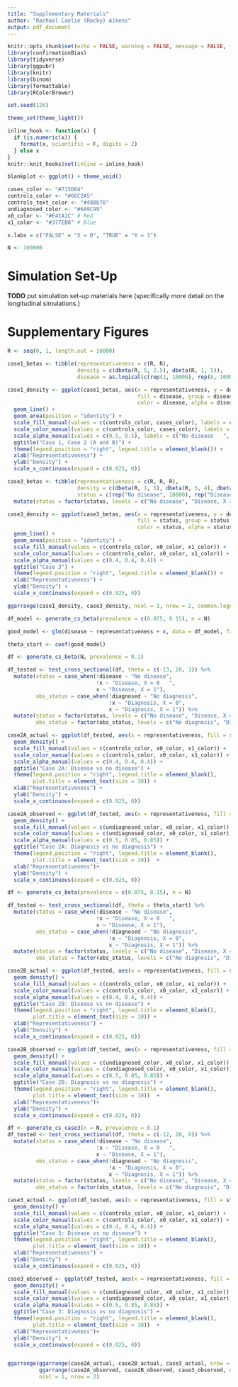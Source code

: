 ```yaml
---
title: "Supplementary Materials"
author: "Rachael Caelie (Rocky) Aikens"
output: pdf_document
---
```


```r
knitr::opts_chunk$set(echo = FALSE, warning = FALSE, message = FALSE, fig.align = "center", fig.height = 3)
library(confirmationBias)
library(tidyverse)
library(ggpubr)
library(knitr)
library(binom)
library(formattable)
library(RColorBrewer)

set.seed(126)

theme_set(theme_light())

inline_hook <- function(x) {
  if (is.numeric(x)) {
    format(x, scientific = F, digits = 2)
  } else x
}
knitr::knit_hooks$set(inline = inline_hook)

blankplot <- ggplot() + theme_void()

cases_color <- "#715D84"
controls_color <- "#66C2A5"
controls_text_color <- "#488b76"
undiagnosed_color <- "#6A9C99" 
x0_color <- "#E41A1C" # Red
x1_color <- "#377EB8" # Blue

x.labs = c("FALSE" = "X = 0", "TRUE" = "X = 1")

N <- 100000
```

# Simulation Set-Up

**TODO** put simulation set-up materials here (specifically more detail on the longitudinal simulations.)

\pagebreak

# Supplementary Figures

```r
R <- seq(0, 1, length.out = 10000)

case1_betas <- tibble(representativeness = c(R, R),
                      density = c(dbeta(R, 5, 2.5), dbeta(R, 1, 5)),
                      disease = as.logical(c(rep(1, 10000), rep(0, 10000))))

case1_density <- ggplot(case1_betas, aes(x = representativeness, y = density,
                                         fill = disease, group = disease,
                                         color = disease, alpha = disease)) +
  geom_line() + 
  geom_area(position = "identity") +
  scale_fill_manual(values = c(controls_color, cases_color), labels = c("No disease   ", "Disease")) +
  scale_color_manual(values = c(controls_color, cases_color), labels = c("No disease   ", "Disease")) +
  scale_alpha_manual(values = c(0.5, 0.5), labels = c("No disease   ", "Disease")) +
  ggtitle("Case 1, Case 2 (A and B)") + 
  theme(legend.position = "right", legend.title = element_blank()) +
  xlab("Representativeness") +
  ylab("Density") +
  scale_x_continuous(expand = c(0.025, 0))

case3_betas <- tibble(representativeness = c(R, R, R),
                      density = c(dbeta(R, 1, 5), dbeta(R, 5, 4), dbeta(R, 5, 2.5)),
                      status = c(rep("No disease", 10000), rep("Disease, X = 0", 10000), rep("Disease, X = 1", 10000))) %>%
  mutate(status = factor(status, levels = c("No disease", "Disease, X = 0", "Disease, X = 1")))

case3_density <- ggplot(case3_betas, aes(x = representativeness, y = density,
                                         fill = status, group = status,
                                         color = status, alpha = status)) +
  geom_line() + 
  geom_area(position = "identity") +
  scale_fill_manual(values = c(controls_color, x0_color, x1_color)) +
  scale_color_manual(values = c(controls_color, x0_color, x1_color)) +
  scale_alpha_manual(values = c(0.4, 0.4, 0.4)) +
  ggtitle("Case 3") + 
  theme(legend.position = "right", legend.title = element_blank()) +
  xlab("Representativeness") +
  ylab("Density") +
  scale_x_continuous(expand = c(0.025, 0))

ggarrange(case1_density, case3_density, ncol = 1, nrow = 2, common.legend = F,  legend = "right", labels = "AUTO")
```


```r
df_model <- generate_cs_beta(prevalence = c(0.075, 0.15), n = N)

good_model <- glm(disease ~ representativeness + x, data = df_model, family = binomial())

theta_start <- coef(good_model)

df <- generate_cs_beta(N, prevalence = 0.1)

df_tested <- test_cross_sectional(df, theta = c(-13, 20, 3)) %>%
  mutate(status = case_when(!disease ~ "No disease",
                            !x ~ "Disease, X = 0   ",
                            x ~ "Disease, X = 1"),
         obs_status = case_when(!diagnosed ~ "No diagnosis",
                                !x ~ "Diagnosis, X = 0",
                                x ~ "Diagnosis, X = 1")) %>%
  mutate(status = factor(status, levels = c("No disease", "Disease, X = 0   ", "Disease, X = 1")),
         obs_status = factor(obs_status, levels = c("No diagnosis", "Diagnosis, X = 0", "Diagnosis, X = 1")))

case2A_actual <- ggplot(df_tested, aes(x = representativeness, fill = status, group = status, color = status, alpha = status)) +
  geom_density() + 
  scale_fill_manual(values = c(controls_color, x0_color, x1_color)) +
  scale_color_manual(values = c(controls_color, x0_color, x1_color)) +
  scale_alpha_manual(values = c(0.4, 0.4, 0.4)) +
  ggtitle("Case 2A: Disease vs no disease") + 
  theme(legend.position = "right", legend.title = element_blank(),
        plot.title = element_text(size = 10)) +
  xlab("Representativeness") +
  ylab("Density") +
  scale_x_continuous(expand = c(0.025, 0))

case2A_observed <- ggplot(df_tested, aes(x = representativeness, fill = obs_status, group = obs_status, color = obs_status, alpha = obs_status)) +
  geom_density() + 
  scale_fill_manual(values = c(undiagnosed_color, x0_color, x1_color)) +
  scale_color_manual(values = c(undiagnosed_color, x0_color, x1_color)) +
  scale_alpha_manual(values = c(0.5, 0.85, 0.85)) +
  ggtitle("Case 2A: Diagnosis vs no diagnosis") +
  theme(legend.position = "right", legend.title = element_blank(),
        plot.title = element_text(size = 10))  +
  xlab("Representativeness")+
  ylab("Density") +
  scale_x_continuous(expand = c(0.025, 0))

df <- generate_cs_beta(prevalence = c(0.075, 0.15), n = N)

df_tested <- test_cross_sectional(df, theta = theta_start) %>%
  mutate(status = case_when(!disease ~ "No disease",
                            !x ~ "Disease, X = 0   ",
                            x ~ "Disease, X = 1"),
         obs_status = case_when(!diagnosed ~ "No diagnosis",
                                !x ~ "Diagnosis, X = 0",
                                x ~ "Diagnosis, X = 1")) %>%
  mutate(status = factor(status, levels = c("No disease", "Disease, X = 0   ", "Disease, X = 1")),
         obs_status = factor(obs_status, levels = c("No diagnosis", "Diagnosis, X = 0", "Diagnosis, X = 1")))

case2B_actual <- ggplot(df_tested, aes(x = representativeness, fill = status, group = status, color = status, alpha = status)) +
  geom_density() + 
  scale_fill_manual(values = c(controls_color, x0_color, x1_color)) +
  scale_color_manual(values = c(controls_color, x0_color, x1_color)) +
  scale_alpha_manual(values = c(0.4, 0.4, 0.4)) +
  ggtitle("Case 2B: Disease vs no disease") + 
  theme(legend.position = "right", legend.title = element_blank(),
        plot.title = element_text(size = 10)) +
  xlab("Representativeness") +
  ylab("Density") +
  scale_x_continuous(expand = c(0.025, 0))

case2B_observed <- ggplot(df_tested, aes(x = representativeness, fill = obs_status, group = obs_status, color = obs_status, alpha = obs_status)) +
  geom_density() + 
  scale_fill_manual(values = c(undiagnosed_color, x0_color, x1_color)) +
  scale_color_manual(values = c(undiagnosed_color, x0_color, x1_color)) +
  scale_alpha_manual(values = c(0.5, 0.85, 0.85)) +
  ggtitle("Case 2B: Diagnosis vs no diagnosis") +
  theme(legend.position = "right", legend.title = element_blank(),
        plot.title = element_text(size = 10))  +
  xlab("Representativeness")+
  ylab("Density") +
  scale_x_continuous(expand = c(0.025, 0)) 

df <- generate_cs_case3(n = N, prevalence = 0.1)
df_tested <- test_cross_sectional(df, theta = c(-12, 20, 0)) %>%
  mutate(status = case_when(!disease ~ "No disease",
                            !x ~ "Disease, X = 0   ",
                            x ~ "Disease, X = 1"),
         obs_status = case_when(!diagnosed ~ "No diagnosis",
                                !x ~ "Diagnosis, X = 0",
                                x ~ "Diagnosis, X = 1")) %>%
  mutate(status = factor(status, levels = c("No disease", "Disease, X = 0   ", "Disease, X = 1")),
         obs_status = factor(obs_status, levels = c("No diagnosis", "Diagnosis, X = 0", "Diagnosis, X = 1")))

case3_actual <- ggplot(df_tested, aes(x = representativeness, fill = status, group = status, color = status, alpha = status)) +
  geom_density() + 
  scale_fill_manual(values = c(controls_color, x0_color, x1_color)) +
  scale_color_manual(values = c(controls_color, x0_color, x1_color)) +
  scale_alpha_manual(values = c(0.4, 0.4, 0.4)) +
  ggtitle("Case 3: Disease vs no disease") + 
  theme(legend.position = "right", legend.title = element_blank(),
        plot.title = element_text(size = 10)) +
  xlab("Representativeness") +
  ylab("Density") +
  scale_x_continuous(expand = c(0.025, 0))

case3_observed <- ggplot(df_tested, aes(x = representativeness, fill = obs_status, group = obs_status, color = obs_status, alpha = obs_status)) +
  geom_density() + 
  scale_fill_manual(values = c(undiagnosed_color, x0_color, x1_color)) +
  scale_color_manual(values = c(undiagnosed_color, x0_color, x1_color)) +
  scale_alpha_manual(values = c(0.5, 0.85, 0.85)) +
  ggtitle("Case 3: Diagnosis vs no diagnosis") +
  theme(legend.position = "right", legend.title = element_blank(),
        plot.title = element_text(size = 10))  +
  xlab("Representativeness")+
  ylab("Density") +
  scale_x_continuous(expand = c(0.025, 0))


ggarrange(ggarrange(case2A_actual, case2B_actual, case3_actual, nrow = 1, ncol = 3, common.legend = TRUE, legend = "bottom"), 
          ggarrange(case2A_observed, case2B_observed, case3_observed, nrow = 1, ncol = 3, common.legend = TRUE, legend = "bottom"),
          ncol = 1, nrow = 2)
```
